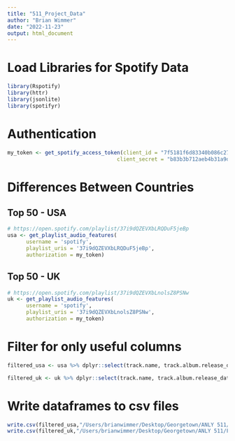 ```yaml
---
title: "511_Project_Data"
author: "Brian Wimmer"
date: "2022-11-23"
output: html_document
---
```


# Load Libraries for Spotify Data
```r
library(Rspotify)
library(httr)
library(jsonlite)
library(spotifyr)
```

# Authentication
```r
my_token <- get_spotify_access_token(client_id = "7f5181f6d83340b086c27884d5a34fd2", 
                                   client_secret = "b83b3b712aeb4b31a9dc751f70240540")
```


# Differences Between Countries
## Top 50 - USA
```r
# https://open.spotify.com/playlist/37i9dQZEVXbLRQDuF5jeBp
usa <- get_playlist_audio_features(
      username = 'spotify',
      playlist_uris = '37i9dQZEVXbLRQDuF5jeBp',
      authorization = my_token)
```

## Top 50 - UK
```r
# https://open.spotify.com/playlist/37i9dQZEVXbLnolsZ8PSNw
uk <- get_playlist_audio_features(
      username = 'spotify',
      playlist_uris = '37i9dQZEVXbLnolsZ8PSNw',
      authorization = my_token)
```

# Filter for only useful columns
```r
filtered_usa <- usa %>% dplyr::select(track.name, track.album.release_date, track.popularity, track.album.album_type, track.duration_ms, danceability, energy, loudness, speechiness, acousticness, instrumentalness, liveness, valence, tempo)

filtered_uk <- uk %>% dplyr::select(track.name, track.album.release_date, track.popularity, track.album.album_type, track.duration_ms, danceability, energy, loudness, speechiness, acousticness, instrumentalness, liveness, valence, tempo)
```

# Write dataframes to csv files
```r
write.csv(filtered_usa,"/Users/brianwimmer/Desktop/Georgetown/ANLY 511/Final Project/filtered_usa_top50.csv", row.names = TRUE)
write.csv(filtered_uk,"/Users/brianwimmer/Desktop/Georgetown/ANLY 511/Final Project/filtered_uk_top50.csv", row.names = TRUE)
```

